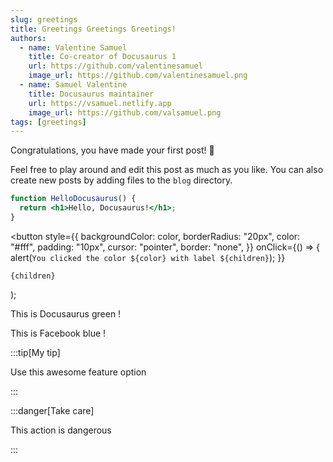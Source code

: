 ```yaml
---
slug: greetings
title: Greetings Greetings Greetings!
authors:
  - name: Valentine Samuel
    title: Co-creator of Docusaurus 1
    url: https://github.com/valentinesamuel
    image_url: https://github.com/valentinesamuel.png
  - name: Samuel Valentine
    title: Docusaurus maintainer
    url: https://vsamuel.netlify.app
    image_url: https://github.com/valsamuel.png
tags: [greetings]
---
```


Congratulations, you have made your first post! 🎉

Feel free to play around and edit this post as much as you like. You can also create new posts by adding files to the `blog` directory.

```jsx title="src/components/HelloDocusaurus.js"
function HelloDocusaurus() {
  return <h1>Hello, Docusaurus!</h1>;
}
```
  <button
    style={{
      backgroundColor: color,
      borderRadius: "20px",
      color: "#fff",
      padding: "10px",
      cursor: "pointer",
      border: "none",
    }}
    onClick={() => {
      alert(`You clicked the color ${color} with label ${children}`);
    }}
  >
    {children}
  </button>
);

This is <Highlight color="#25c2a0">Docusaurus green</Highlight> !

This is <Highlight color="#1877F2">Facebook blue</Highlight> !

:::tip[My tip]

Use this awesome feature option

:::

:::danger[Take care]

This action is dangerous

:::